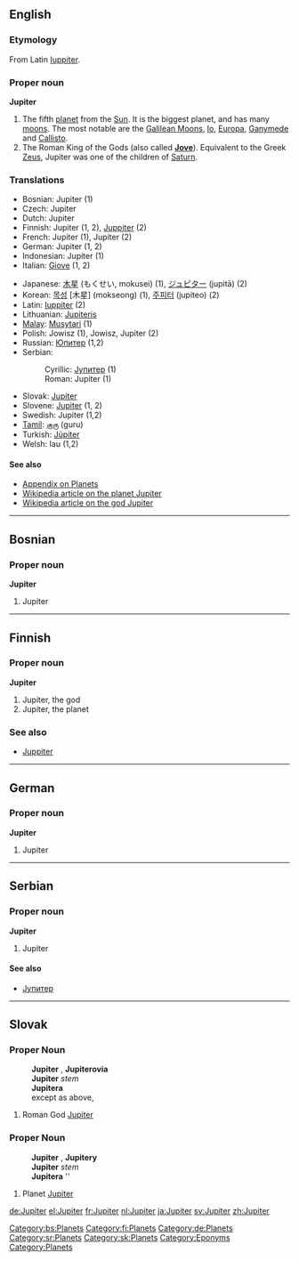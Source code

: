 ==English==

===Etymology===
From Latin [[Iuppiter]].

{{Wikipedia}}

===Proper noun===
'''Jupiter'''

# The fifth [[planet]] from the [[Sun]].  It is the biggest planet, and has many [[moon|moons]].  The most notable are the [[Galilean Moons]], [[Io]], [[Europa]], [[Ganymede]] and [[Callisto]].
# The Roman King of the Gods (also called '''[[Jove]]''').  Equivalent to the Greek [[Zeus]], Jupiter was one of the children of [[Saturn]].

===Translations===
{{top}}
*Bosnian: Jupiter {{m}} (1)
*Czech: Jupiter {{m}}
*Dutch: Jupiter
*Finnish: Jupiter (1, 2), [[Juppiter]] (2)
*French: Jupiter {{f}} (1), Jupiter {{m}} (2)
*German: Jupiter {{m}} (1, 2)
*Indonesian: Jupiter (1)
*Italian: [[Giove]] (1, 2)
{{mid}}
*Japanese: [[木星]] (もくせい, mokusei) (1), [[ジュピター]] (jupitā) (2)
*Korean: [[목성]] [木星] (mokseong) (1), [[주피터]] (jupiteo) (2)
*Latin: [[Iuppiter]] {{m}} (2)
*Lithuanian: [[Jupiteris]] {{m}}
*[[w:Malay language|Malay]]: [[Musytari]] (1)
*Polish: Jowisz {{m}} (1), Jowisz, Jupiter {{m}} (2)
*Russian: [[Юпитер]] {{m}} (1,2)
*Serbian:
*:Cyrillic: [[Јупитер]] {{m}} (1)
*:Roman: Jupiter {{m}} (1)
*Slovak: [[Jupiter#Slovak|Jupiter]] {{m}}
*Slovene: [[Jupiter]] {{m}} (1, 2)
*Swedish: Jupiter (1,2)
*[[Tamil]]: [[குரு]] (guru)
*Turkish: [[Jüpiter]]
*Welsh: Iau {{m}} (1,2)
{{bottom}}

==== See also ====
*[[Wiktionary_Appendix:Planets|Appendix on Planets]]
*[[w:Jupiter_(planet)| Wikipedia article on the planet Jupiter]]
*[[w:Jupiter_(god)| Wikipedia article on the god Jupiter]]

----

==Bosnian==

===Proper noun===
'''Jupiter''' {{m}}

#Jupiter

[[Category:bs:Planets]]

----

==Finnish==

===Proper noun===
'''Jupiter'''

#Jupiter, the god
#Jupiter, the planet

===See also===
*[[Juppiter]]

[[Category:fi:Planets]]

----

==German==

===Proper noun===
'''Jupiter''' {{m}}

#Jupiter

[[Category:de:Planets]]

----

==Serbian==

===Proper noun===
'''Jupiter''' {{m}}

#Jupiter

====See also====
*[[Јупитер]]

[[Category:sr:Planets]]

----

==Slovak==

===Proper Noun===
:'''Jupiter''' {{m}}, '''Jupiterovia''' {{p}}
:'''Jupiter''' ''stem''
:'''Jupitera''' ''{{gensg}}''
:except as above, {{decpat}} {{chlap}}

# Roman God [[Jupiter#English|Jupiter]]

===Proper Noun===
:'''Jupiter''' {{m}}, '''Jupitery''' {{p}}
:'''Jupiter''' ''stem''
:'''Jupitera''' ''{{gensg}}
:{{decpat}} {{dub}}

# Planet [[Jupiter#English|Jupiter]]

[[Category:sk:Planets]]

[[Category:Eponyms]]
[[Category:Planets]]

[[de:Jupiter]]
[[el:Jupiter]]
[[fr:Jupiter]]
[[nl:Jupiter]]
[[ja:Jupiter]]
[[sv:Jupiter]]
[[zh:Jupiter]]